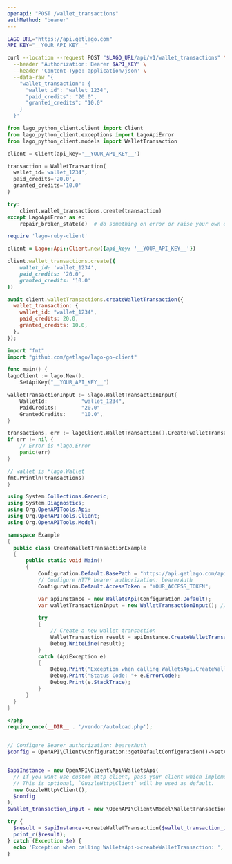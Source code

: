 ```yaml
---
openapi: "POST /wallet_transactions"
authMethod: "bearer"
---
```


<RequestExample>

```bash cURL
LAGO_URL="https://api.getlago.com"
API_KEY="__YOUR_API_KEY__"

curl --location --request POST "$LAGO_URL/api/v1/wallet_transactions" \
  --header "Authorization: Bearer $API_KEY" \
  --header 'Content-Type: application/json' \
  --data-raw '{
    "wallet_transaction": {
      "wallet_id": "wallet_1234",
      "paid_credits": "20.0",
      "granted_credits": "10.0"
    }
  }'
```

```python Python
from lago_python_client.client import Client
from lago_python_client.exceptions import LagoApiError
from lago_python_client.models import WalletTransaction

client = Client(api_key='__YOUR_API_KEY__')

transaction = WalletTransaction(
  wallet_id='wallet_1234',
  paid_credits='20.0',
  granted_credits='10.0'
)

try:
    client.wallet_transactions.create(transaction)
except LagoApiError as e:
    repair_broken_state(e)  # do something on error or raise your own exception
```

```ruby Ruby
require 'lago-ruby-client'

client = Lago::Api::Client.new({api_key: '__YOUR_API_KEY__'})

client.wallet_transactions.create({
    wallet_id: 'wallet_1234',
    paid_credits: '20.0',
    granted_credits: '10.0'
})
```

```js Javascript
await client.walletTransactions.createWalletTransaction({
  wallet_transaction: {
    wallet_id: "wallet_1234",
    paid_credits: 20.0,
    granted_credits: 10.0,
  },
});
```

```go Go
import "fmt"
import "github.com/getlago/lago-go-client"

func main() {
lagoClient := lago.New().
    SetApiKey("__YOUR_API_KEY__")

walletTransactionInput := &lago.WalletTransactionInput{
    WalletId:           "wallet_1234",
    PaidCredits:        "20.0"
    GrantedCredits:     "10.0",
}

transactions, err := lagoClient.WalletTransaction().Create(walletTransactionInput)
if err != nil {
    // Error is *lago.Error
    panic(err)
}

// wallet is *lago.Wallet
fmt.Println(transactions)
}
```

```csharp C#
using System.Collections.Generic;
using System.Diagnostics;
using Org.OpenAPITools.Api;
using Org.OpenAPITools.Client;
using Org.OpenAPITools.Model;

namespace Example
{
  public class CreateWalletTransactionExample
  {
      public static void Main()
      {
          Configuration.Default.BasePath = "https://api.getlago.com/api/v1";
          // Configure HTTP bearer authorization: bearerAuth
          Configuration.Default.AccessToken = "YOUR_ACCESS_TOKEN";

          var apiInstance = new WalletsApi(Configuration.Default);
          var walletTransactionInput = new WalletTransactionInput(); // WalletTransactionInput | Wallet transaction payload

          try
          {
              // Create a new wallet transaction
              WalletTransaction result = apiInstance.CreateWalletTransaction(walletTransactionInput);
              Debug.WriteLine(result);
          }
          catch (ApiException e)
          {
              Debug.Print("Exception when calling WalletsApi.CreateWalletTransaction: " + e.Message );
              Debug.Print("Status Code: "+ e.ErrorCode);
              Debug.Print(e.StackTrace);
          }
      }
  }
}
```

```php PHP
<?php
require_once(__DIR__ . '/vendor/autoload.php');


// Configure Bearer authorization: bearerAuth
$config = OpenAPI\Client\Configuration::getDefaultConfiguration()->setAccessToken('YOUR_ACCESS_TOKEN');


$apiInstance = new OpenAPI\Client\Api\WalletsApi(
  // If you want use custom http client, pass your client which implements `GuzzleHttp\ClientInterface`.
  // This is optional, `GuzzleHttp\Client` will be used as default.
  new GuzzleHttp\Client(),
  $config
);
$wallet_transaction_input = new \OpenAPI\Client\Model\WalletTransactionInput(); // \OpenAPI\Client\Model\WalletTransactionInput | Wallet transaction payload

try {
  $result = $apiInstance->createWalletTransaction($wallet_transaction_input);
  print_r($result);
} catch (Exception $e) {
  echo 'Exception when calling WalletsApi->createWalletTransaction: ', $e->getMessage(), PHP_EOL;
}
```

</RequestExample>
